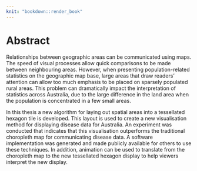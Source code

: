 ```yaml
---
knit: "bookdown::render_book"
---
```


# Abstract {-}


<!--less than 500 words-->
Relationships between geographic areas can be communicated using maps. The speed of visual processes allow quick comparisons to be made between neighbouring areas. However, when presenting population-related statistics on the geographic map base, large areas that draw readers' attention can allow too much emphasis to be placed on sparsely populated rural areas.
This problem can dramatically impact the interpretation of statistics across Australia, due to the large difference in the land area when the population is concentrated in a few small areas.


In this thesis a new algorithm for laying out spatial areas into a tessellated hexagon tile is developed. This layout is used to create a new visualisation method for displaying disease data for Australia.
An experiment was conducted that indicates that this visualisation outperforms the traditional choropleth map for communicating disease data.
A software implementation was generated and made publicly available for others to use these techniques. In addition, animation can be used to translate from the choropleth map to the new tessellated hexagon display to help viewers interpret the new display.



\newpage
